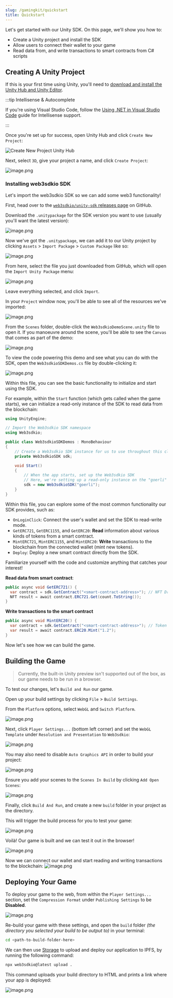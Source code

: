 ```yaml
---
slug: /gamingkit/quickstart
title: Quickstart
---
```



Let's get started with our Unity SDK. On this page, we'll show you how to:

- Create a Unity project and install the SDK
- Allow users to connect their wallet to your game
- Read data from, and write transactions to smart contracts from C# scripts

## Creating A Unity Project

If this is your first time using Unity, you'll need to
[download and install the Unity Hub and Unity Editor](https://learn.unity.com/tutorial/install-the-unity-hub-and-editor).

:::tip Intellisense & Autocomplete

If you're using Visual Studio Code, follow the
[Using .NET in Visual Studio Code](https://code.visualstudio.com/docs/languages/dotnet) guide for Intellisense support.

:::

Once you're set up for success, open Unity Hub and click `Create New Project`:

![Create New Project Unity Hub](./assets/1.png)

Next, select `3D`, give your project a name, and click `Create Project`:

![image.png](./assets/2.png)

### Installing web3sdkio SDK

Let's import the web3sdkio SDK so we can add some web3 functionality!

First, head over to the [`web3sdkio/unity-sdk` releases page](https://github.com/web3sdkio/unity-sdk/releases) on GitHub.

Download the `.unitypackage` for the SDK version you want to use (usually you'll want the latest version):

![image.png](./assets/3.png)

Now we've got the `.unitypackage`, we can add it to our Unity project by clicking `Assets` > `Import Package` > `Custom Package` like so:

![image.png](./assets/4.png)

From here, select the file you just downloaded from GitHub, which will open the `Import Unity Package` menu:

![image.png](./assets/5.png)

Leave everything selected, and click `Import`.

In your `Project` window now, you'll be able to see all of the resources we've imported:

![image.png](./assets/6.png)

From the `Scenes` folder, double-click the `Web3sdkioDemoScene.unity` file to open it. If you manoeuvre around the scene, you'll be able to see the `Canvas` that comes as part of the demo:

![image.png](./assets/7.png)

To view the code powering this demo and see what you can do with the SDK, open the `Web3sdkioSDKDemos.cs` file by double-clicking it:

![image.png](./assets/8.png)

Within this file, you can see the basic functionality to initialize and start using the SDK.

For example, within the `Start` function (which gets called when the game starts), we can initialize a read-only instance of the SDK to read data from the blockchain:

```csharp
using UnityEngine;

// Import the Web3sdkio SDK namespace
using Web3sdkio;

public class Web3sdkioSDKDemos : MonoBehaviour
{
    // Create a Web3sdkio SDK instance for us to use throughout this class
    private Web3sdkioSDK sdk;

    void Start()
    {
        // When the app starts, set up the Web3sdkio SDK
        // Here, we're setting up a read-only instance on the "goerli" test network.
        sdk = new Web3sdkioSDK("goerli");
    }
}
```

Within this file, you can explore some of the most common functionality our SDK provides, such as:

- `OnLoginClick`: Connect the user's wallet and set the SDK to read-write mode.
- `GetERC721`, `GetERC1155`, and `GetERC20`: **Read** information about various kinds of tokens from a smart contract.
- `MintERC721`, `MintERC1155`, and `MintERC20`: **Write** transactions to the blockchain from the connected wallet (mint new tokens).
- `Deploy`: Deploy a new smart contract directly from the SDK.

Familiarize yourself with the code and customize anything that catches your interest!

**Read data from smart contract**:

```csharp
public async void GetERC721() {
  var contract = sdk.GetContract("<smart-contract-address>"); // NFT Drop
  NFT result = await contract.ERC721.Get(count.ToString());
}
```

**Write transactions to the smart contract**

```csharp
public async void MintERC20() {
  var contract = sdk.GetContract("<smart-contract-address>"); // Token
  var result = await contract.ERC20.Mint("1.2");
}
```

Now let's see how we can build the game.

## Building the Game

> Currently, the built-in Unity preview isn't supported out of the box, as our game needs to be run in a browser.

To test our changes, let's `Build and Run` our game.

Open up your build settings by clicking `File` > `Build Settings`.

From the `Platform` options, select `WebGL` and `Switch Platform`.

![image.png](./assets/9.png)

Next, click `Player Settings...` (bottom left corner) and set the `WebGL Template` under `Resolution and Presentation` to `Web3sdkio`:

![image.png](./assets/10.png)

You may also need to disable `Auto Graphics API` in order to build your project:

![image.png](./assets/11.png)

Ensure you add your scenes to the `Scenes In Build` by clicking `Add Open Scenes`:

![image.png](./assets/12.png)

Finally, click `Build And Run`, and create a new `build` folder in your project as the directory.

This will trigger the build process for you to test your game:

![image.png](./assets/13.png)

Voilà! Our game is built and we can test it out in the browser!

![image.png](./assets/14.png)

Now we can connect our wallet and start reading and writing transactions to the blockchain:
![image.png](./assets/15.png)

## Deploying Your Game

To deploy your game to the web, from within the `Player Settings...` section, set the `Compression Format` under `Publishing Settings` to be **Disabled**.

![image.png](./assets/16.png)

Re-build your game with these settings, and open the `build` folder _(the directory you selected your build to be output to)_ in your terminal:

```bash
cd <path-to-build-folder-here>
```

We can then use [Storage](https://docs.web3sdk.io/storage) to upload and deploy our application to IPFS, by running the following command:

```bash
npx web3sdkio@latest upload .
```

This command uploads your build directory to HTML and prints a link where your app is deployed:

![image.png](./assets/17.png)
